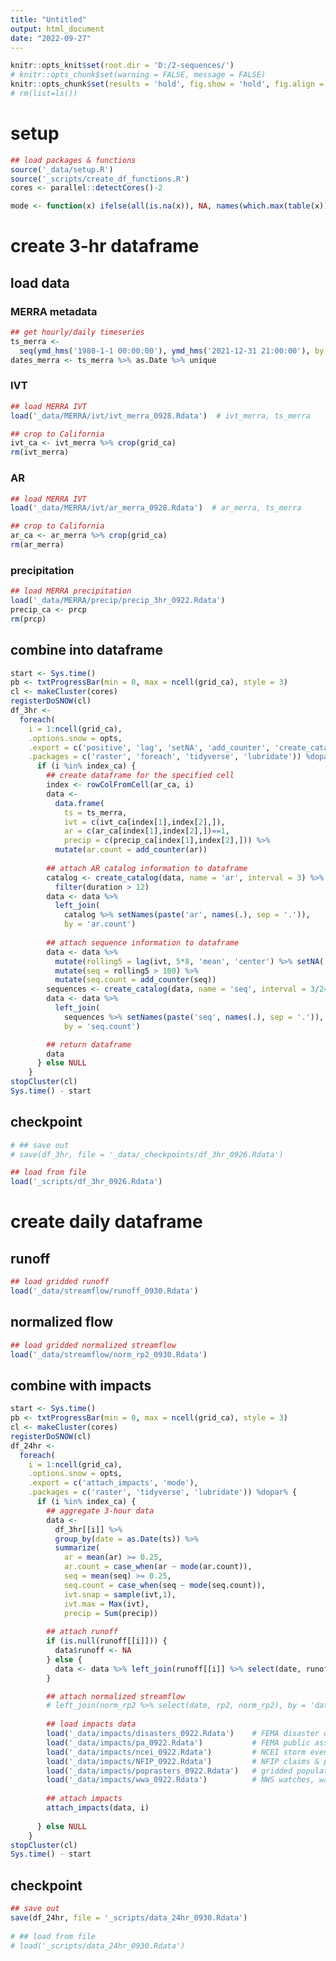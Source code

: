 ```yaml
---
title: "Untitled"
output: html_document
date: "2022-09-27"
---
```


```r
knitr::opts_knit$set(root.dir = 'D:/2-sequences/')
# knitr::opts_chunk$set(warning = FALSE, message = FALSE) 
knitr::opts_chunk$set(results = 'hold', fig.show = 'hold', fig.align = 'center')
# rm(list=ls())

```

# setup 

```r
## load packages & functions
source('_data/setup.R')
source('_scripts/create_df_functions.R')
cores <- parallel::detectCores()-2

mode <- function(x) ifelse(all(is.na(x)), NA, names(which.max(table(x)))[1])

```

# create 3-hr dataframe

## load data

### MERRA metadata

```r
## get hourly/daily timeseries
ts_merra <- 
  seq(ymd_hms('1980-1-1 00:00:00'), ymd_hms('2021-12-31 21:00:00'), by = '3 hours')
dates_merra <- ts_merra %>% as.Date %>% unique

```

### IVT

```r
## load MERRA IVT
load('_data/MERRA/ivt/ivt_merra_0928.Rdata')  # ivt_merra, ts_merra

## crop to California
ivt_ca <- ivt_merra %>% crop(grid_ca)
rm(ivt_merra)

```

### AR

```r
## load MERRA IVT
load('_data/MERRA/ivt/ar_merra_0928.Rdata')  # ar_merra, ts_merra

## crop to California
ar_ca <- ar_merra %>% crop(grid_ca)
rm(ar_merra)

```

### precipitation

```r
## load MERRA precipitation
load('_data/MERRA/precip/precip_3hr_0922.Rdata')
precip_ca <- prcp
rm(prcp)

```

## combine into dataframe

```r
start <- Sys.time()
pb <- txtProgressBar(min = 0, max = ncell(grid_ca), style = 3)
cl <- makeCluster(cores)
registerDoSNOW(cl)
df_3hr <- 
  foreach(
    i = 1:ncell(grid_ca),
    .options.snow = opts,
    .export = c('positive', 'lag', 'setNA', 'add_counter', 'create_catalog', 'assign_AR_cat'),
    .packages = c('raster', 'foreach', 'tidyverse', 'lubridate')) %dopar% {
      if (i %in% index_ca) {
        ## create dataframe for the specified cell
        index <- rowColFromCell(ar_ca, i)
        data <- 
          data.frame(
            ts = ts_merra,
            ivt = c(ivt_ca[index[1],index[2],]), 
            ar = c(ar_ca[index[1],index[2],])==1, 
            precip = c(precip_ca[index[1],index[2],])) %>%
          mutate(ar.count = add_counter(ar))
        
        ## attach AR catalog information to dataframe
        catalog <- create_catalog(data, name = 'ar', interval = 3) %>% 
          filter(duration > 12)
        data <- data %>% 
          left_join(
            catalog %>% setNames(paste('ar', names(.), sep = '.')), 
            by = 'ar.count')
        
        ## attach sequence information to dataframe
        data <- data %>% 
          mutate(rolling5 = lag(ivt, 5*8, 'mean', 'center') %>% setNA(.,0)) %>%
          mutate(seq = rolling5 > 100) %>% 
          mutate(seq.count = add_counter(seq))
        sequences <- create_catalog(data, name = 'seq', interval = 3/24, cat = FALSE)
        data <- data %>% 
          left_join(
            sequences %>% setNames(paste('seq', names(.), sep = '.')),
            by = 'seq.count')

        ## return dataframe
        data
      } else NULL
    }
stopCluster(cl)
Sys.time() - start

```

## checkpoint

```r
# ## save out
# save(df_3hr, file = '_data/_checkpoints/df_3hr_0926.Rdata')

## load from file
load('_scripts/df_3hr_0926.Rdata')

```

# create daily dataframe

## runoff

```r
## load gridded runoff 
load('_data/streamflow/runoff_0930.Rdata')

```

## normalized flow

```r
## load gridded normalized streamflow
load('_data/streamflow/norm_rp2_0930.Rdata')

```

## combine with impacts

```r
start <- Sys.time()
pb <- txtProgressBar(min = 0, max = ncell(grid_ca), style = 3)
cl <- makeCluster(cores)
registerDoSNOW(cl)
df_24hr <- 
  foreach(
    i = 1:ncell(grid_ca),
    .options.snow = opts,
    .export = c('attach_impacts', 'mode'),
    .packages = c('raster', 'tidyverse', 'lubridate')) %dopar% {
      if (i %in% index_ca) {
        ## aggregate 3-hour data
        data <-
          df_3hr[[i]] %>% 
          group_by(date = as.Date(ts)) %>% 
          summarize(
            ar = mean(ar) >= 0.25,
            ar.count = case_when(ar ~ mode(ar.count)),
            seq = mean(seq) >= 0.25,
            seq.count = case_when(seq ~ mode(seq.count)),
            ivt.snap = sample(ivt,1),
            ivt.max = Max(ivt),
            precip = Sum(precip))
        
        ## attach runoff
        if (is.null(runoff[[i]])) {
          data$runoff <- NA
        } else {
          data <- data %>% left_join(runoff[[i]] %>% select(date, runoff), by = 'date')
        }

        ## attach normalized streamflow
        # left_join(norm_rp2 %>% select(date, rp2, norm_rp2), by = 'date') 
        
        ## load impacts data
        load('_data/impacts/disasters_0922.Rdata')    # FEMA disaster declarations
        load('_data/impacts/pa_0922.Rdata')           # FEMA public assistance
        load('_data/impacts/ncei_0922.Rdata')         # NCEI storm events database
        load('_data/impacts/NFIP_0922.Rdata')         # NFIP claims & policies
        load('_data/impacts/poprasters_0922.Rdata')   # gridded population
        load('_data/impacts/wwa_0922.Rdata')          # NWS watches, warnings, & advisories
  
        ## attach impacts
        attach_impacts(data, i)
        
      } else NULL
    }
stopCluster(cl)
Sys.time() - start

```

## checkpoint

```r
## save out
save(df_24hr, file = '_scripts/data_24hr_0930.Rdata') 
 
# ## load from file
# load('_scripts/data_24hr_0930.Rdata')

```

